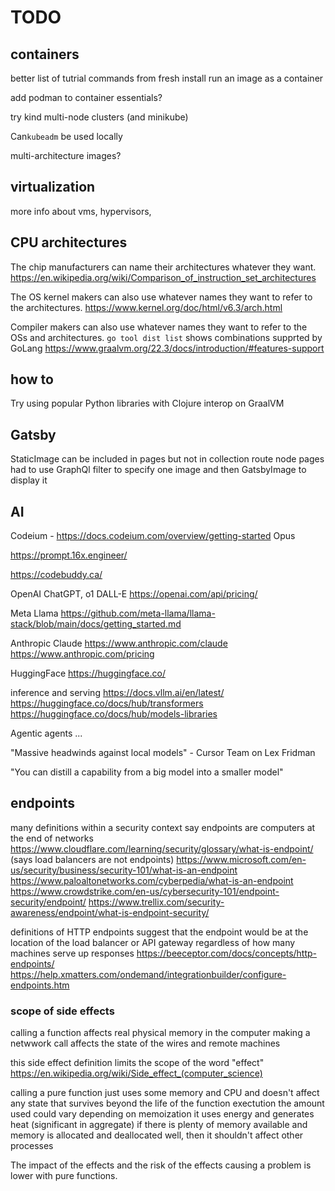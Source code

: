 

# TODO

## containers

better list of tutrial commands from fresh install
  run an image as a container

add podman to container essentials?

try kind multi-node clusters (and minikube)


Can`kubeadm` be used locally

multi-architecture images?

## virtualization
more info about vms, hypervisors,


## CPU architectures

The chip manufacturers can name their architectures whatever they want.
https://en.wikipedia.org/wiki/Comparison_of_instruction_set_architectures

The OS kernel makers can also use whatever names they want to refer to the architectures.
https://www.kernel.org/doc/html/v6.3/arch.html 

Compiler makers can also use whatever names they want to refer to the OSs and architectures.
`go tool dist list` shows combinations supprted by GoLang
https://www.graalvm.org/22.3/docs/introduction/#features-support

## how to

Try using popular Python libraries with Clojure interop on GraalVM

## Gatsby

StaticImage can be included in pages but not in collection route node pages
  had to use GraphQl filter to specify one image and then GatsbyImage to display it

## AI

Codeium - https://docs.codeium.com/overview/getting-started
Opus

https://prompt.16x.engineer/

https://codebuddy.ca/

OpenAI ChatGPT, o1 DALL-E
https://openai.com/api/pricing/

Meta Llama
https://github.com/meta-llama/llama-stack/blob/main/docs/getting_started.md

Anthropic Claude
https://www.anthropic.com/claude
https://www.anthropic.com/pricing

HuggingFace
https://huggingface.co/

 inference and serving
    https://docs.vllm.ai/en/latest/
    https://huggingface.co/docs/hub/transformers
    https://huggingface.co/docs/hub/models-libraries

Agentic agents ...

"Massive headwinds against local models" - Cursor Team on Lex Fridman

"You can distill a capability from a big model into a smaller model"


## endpoints

many definitions within a security context say endpoints are computers at the end of networks 
  https://www.cloudflare.com/learning/security/glossary/what-is-endpoint/ (says load balancers are not endpoints)
  https://www.microsoft.com/en-us/security/business/security-101/what-is-an-endpoint
  https://www.paloaltonetworks.com/cyberpedia/what-is-an-endpoint
  https://www.crowdstrike.com/en-us/cybersecurity-101/endpoint-security/endpoint/
  https://www.trellix.com/security-awareness/endpoint/what-is-endpoint-security/

definitions of HTTP endpoints suggest that the endpoint would be at the location of the load balancer or API gateway regardless of how many machines serve up responses
  https://beeceptor.com/docs/concepts/http-endpoints/
  https://help.xmatters.com/ondemand/integrationbuilder/configure-endpoints.htm


### scope of side effects

calling a function affects real physical memory in the computer
making a netwwork call affects the state of the wires and remote machines

this side effect definition limits the scope of the word "effect" https://en.wikipedia.org/wiki/Side_effect_(computer_science) 

calling a pure function just uses some memory and CPU and doesn't affect any state that survives beyond the life of the function exectution
  the amount used could vary depending on memoization
  it uses energy and generates heat (significant in aggregate)
  if there is plenty of memory available and memory is allocated and deallocated well, then it shouldn't affect other processes 

The impact of the effects and the risk of the effects causing a problem is lower with pure functions.
